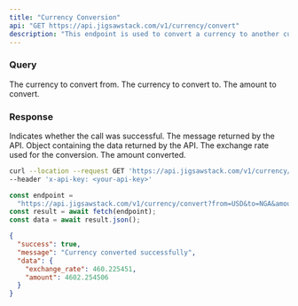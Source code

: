 ```yaml
---
title: "Currency Conversion"
api: "GET https://api.jigsawstack.com/v1/currency/convert"
description: "This endpoint is used to convert a currency to another currency."
---
```


### Query

<ParamField query="from" default="USD" type="string" required>
  The currency to convert from.
</ParamField>

<ParamField query="to" type="string" required>
  The currency to convert to.
</ParamField>

<ParamField query="amount" type="string" required>
  The amount to convert.
</ParamField>

<Snippet file="header.mdx" />

### Response

<ResponseField name="success" type="boolean">
  Indicates whether the call was successful.
</ResponseField>

<ResponseField name="message" type="string">
  The message returned by the API.
</ResponseField>

<ResponseField name="data" type="object">
Object containing the data returned by the API.
<Expandable title="Toggle object">

<ResponseField name="exchange_rate" type="number">
  The exchange rate used for the conversion.
</ResponseField>

<ResponseField name="amount" type="number">
  The amount converted.
</ResponseField>

</Expandable>

</ResponseField>

<RequestExample>

```bash cURL
curl --location --request GET 'https://api.jigsawstack.com/v1/currency/convert?from=USD&to=NGA&amount=100' \
--header 'x-api-key: <your-api-key>'
```

```javascript Node.js
const endpoint =
  "https://api.jigsawstack.com/v1/currency/convert?from=USD&to=NGA&amount=100";
const result = await fetch(endpoint);
const data = await result.json();
```

</RequestExample>

<ResponseExample>

```json Response
{
  "success": true,
  "message": "Currency converted successfully",
  "data": {
    "exchange_rate": 460.225451,
    "amount": 4602.254506
  }
}
```

</ResponseExample>
